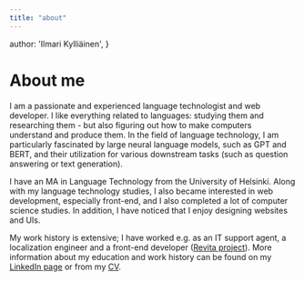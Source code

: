 ```yaml
---
title: "about"
---
```


  author: 'Ilmari Kylliäinen',
}


# About me

I am a passionate and experienced language technologist and web developer. I like everything related to languages: studying them and researching them - but also figuring out how to make computers understand and produce them. In the field of language technology, I am particularly fascinated by large neural language models, such as GPT and BERT, and their utilization for various downstream tasks (such as question answering or text generation).

I have an MA in Language Technology from the University of Helsinki. Along with my language technology studies, I also became interested in web development, especially front-end, and I also completed a lot of computer science studies. In addition, I have noticed that I enjoy designing websites and UIs.

My work history is extensive; I have worked e.g. as an IT support agent, a localization engineer and a front-end developer ([Revita project](https://revita.cs.helsinki.fi/)). More information about my education and work history can be found on my [LinkedIn page](https://www.linkedin.com/in/ilmari-kylli%C3%A4inen-71a1a818a/) or from my [CV](/images/kylliainenilmari-cv-2022.pdf).
